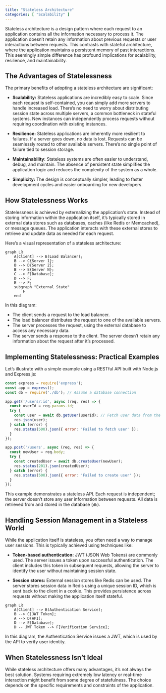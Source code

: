 ```yaml
---
title: "Stateless Architecture"
categories: [ "Scalability" ]
---
```


Stateless architecture is a design pattern where each request to an application contains all the information necessary to process it. The application doesn't retain any information about previous requests or user interactions between requests. This contrasts with stateful architecture, where the application maintains a persistent memory of past interactions. This seemingly simple difference has profound implications for scalability, resilience, and maintainability.

## The Advantages of Statelessness

The primary benefits of adopting a stateless architecture are significant:

-   **Scalability:** Stateless applications are incredibly easy to scale. Since each request is self-contained, you can simply add more servers to handle increased load. There's no need to worry about distributing session state across multiple servers, a common bottleneck in stateful systems. New instances can independently process requests without requiring coordination with existing instances.

-   **Resilience:** Stateless applications are inherently more resilient to failures. If a server goes down, no data is lost. Requests can be seamlessly routed to other available servers. There's no single point of failure tied to session storage.

-   **Maintainability:** Stateless systems are often easier to understand, debug, and maintain. The absence of persistent state simplifies the application logic and reduces the complexity of the system as a whole.

-   **Simplicity:** The design is conceptually simpler, leading to faster development cycles and easier onboarding for new developers.

## How Statelessness Works

Statelessness is achieved by externalizing the application's state. Instead of storing information within the application itself, it's typically stored in external data stores such as databases, caches (like Redis or Memcached), or message queues. The application interacts with these external stores to retrieve and update data as needed for each request.

Here's a visual representation of a stateless architecture:

```mermaid
graph LR
    A[Client] --> B(Load Balancer);
    B --> C{Server 1};
    B --> D{Server 2};
    B --> E{Server N};
    C --> F[Database];
    D --> F;
    E --> F;
    subgraph "External State"
        F
    end
```

In this diagram:

-   The client sends a request to the load balancer.
-   The load balancer distributes the request to one of the available servers.
-   The server processes the request, using the external database to access any necessary data.
-   The server sends a response to the client. The server doesn't retain any information about the request after it's processed.

## Implementing Statelessness: Practical Examples

Let's illustrate with a simple example using a RESTful API built with Node.js and Express.js:

``` javascript
const express = require('express');
const app = express();
const db = require('./db'); // Assume a database connection

app.get('/users/:id', async (req, res) => {
  const userId = req.params.id;
  try {
    const user = await db.getUser(userId); // Fetch user data from the database
    res.json(user);
  } catch (error) {
    res.status(500).json({ error: 'Failed to fetch user' });
  }
});

app.post('/users', async (req, res) => {
  const newUser = req.body;
  try {
    const createdUser = await db.createUser(newUser);
    res.status(201).json(createdUser);
  } catch (error) {
    res.status(500).json({ error: 'Failed to create user' });
  }
});
```

This example demonstrates a stateless API. Each request is independent; the server doesn't store any user information between requests. All data is retrieved from and stored in the database (`db`).

## Handling Session Management in a Stateless World

While the application itself is stateless, you often need a way to manage user sessions. This is typically achieved using techniques like:

-   **Token-based authentication:** JWT (JSON Web Tokens) are commonly used. The server issues a token upon successful authentication. The client includes this token in subsequent requests, allowing the server to identify the user without maintaining session state.

-   **Session stores:** External session stores like Redis can be used. The server stores session data in Redis using a unique session ID, which is sent back to the client in a cookie. This provides persistence across requests without making the application itself stateful.

```mermaid
graph LR
    A[Client] --> B(Authentication Service);
    B --> C[JWT Token];
    A --> D(API);
    D --> E[Database];
    D -- JWT Token --> F[Verification Service];
```

In this diagram, the Authentication Service issues a JWT, which is used by the API to verify user identity.

## When Statelessness Isn't Ideal

While stateless architecture offers many advantages, it's not always the best solution. Systems requiring extremely low latency or real-time interaction might benefit from some degree of statefulness. The choice depends on the specific requirements and constraints of the application.